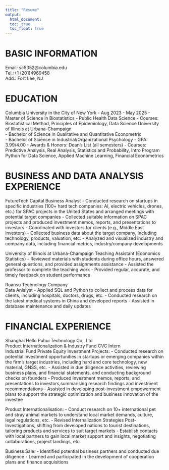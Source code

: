 ```yaml
---
title: "Resume"
output: 
  html_document:
  toc: true
  toc_float: true
---
```


# BASIC INFORMATION
  Email: sc5352@columbia.edu  
  Tel.:+1 (201)4969458  
  Add.: Fort Lee, NJ  
  
# EDUCATION
Columbia University in the City of New York
  - Aug 2023 - May 2025
  - Master of Science in Biostatistics - Public Health Data Science
  - Courses: Biostatistical Method, Principles of Epidemiology, Data Science
University of Illinois at Urbana-Champaign 							        
  - Bachelor of Science in Qualitative and Quantitative Econometric   				        
  - Bachelor of Science in Industrial/Organizational Psychology
  - GPA: 3.99/4.00
  - Awards & Honors: Dean's List (all semesters)
  - Courses: Predictive Analysis, Real Analysis, Statistics and Probability, Intro        Program Python for Data Science, Applied Machine Learning, Financial Econometrics
  
# BUSINESS AND DATA ANALYSIS EXPERIENCE
FutureTech Capital
Business Analyst
  - Conducted research on startups in specific industries (100+ hard tech companies: AI, electric vehicles, drones, etc.) for SPAC projects in the United States and arranged meetings with potential target companies
  - Collected suitable information on SPAC projects and produced investment memos, reports, and presentations to investors
  - Coordinated with investors for clients (e.g., Middle East investors)
  - Collected business data about the target company, including technology, products, valuation, etc. 
  - Analyzed and visualized industry and company data, including financial metrics, industry/company developments

University of Illinois at Urbana-Champaign
Teaching Assistant (Economics Statistics)		             	                           - Reviewed materials with students during office hours, answered general questions, and provided assignments assistance
  - Assisted the professor to complete the teaching work
  - Provided regular, accurate, and timely feedback on student performance

Ruansu Technology Company	
Data Anlalyst
  - Applied SQL and Python to collect and process data for clients, including hospitals, doctors, drugs, etc.
  - Conducted research on the latest medical systems in China and developed reports
  - Assisted in database maintenance and daily updates
  
# FINANCIAL EXPERIENCE
Shanghai Hello Puhui Technology Co., Ltd							     
Product Internationalization & Industry Fund CVC Intern                                  
Industrial Fund Private Equity Investment Projects:
  - Conducted research on potential investment opportunities in startups or emerging companies within the firm's target industries, including hard and core technology,  new material, GNSS, etc.
  - Assisted in due diligence activities, reviewing business plans, and financial statements, and conducting background checks on founders
  - Produced investment memos, reports, and presentations to investors,summarising research findings and investment recommendations
  - Assisted in developing post-investment empowerment plans to support the strategic optimization and business innovation of the investee
  
Product Internationalisation:
  - Conduct research on 10+ international pet and stray animal markets to understand local market demands, culture, legal regulations, etc.
  - Revised Internalization Strategies Post-Investigations, shifting from developed nations to tourist destinations, tailoring products and services to suit target markets
  - Establish contacts with local partners to gain local market support and insights, negotiating collaborations, project landings, etc. 

Business Sale:
  - Identified potential business partners and conducted due diligence
  - Learned and participated in the development of cooperation plans and finance acquisitions

